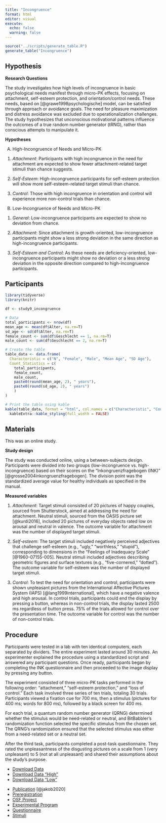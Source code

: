 ```yaml
---
title: "Incongruence"
format: html
editor: visual
execute: 
  echo: false
  warning: false
---
```


```r
source("../scripts/generate_table.R")
generate_table("Incongruence")
```

## Hypothesis

**Research Questions**

The study investigates how high levels of incongruence in basic psychological needs manifest through micro-PK effects, focusing on attachment, self-esteem protection, and orientation/control needs. These needs, based on [@grawe1998psychologische] model, can be satisfied through approach or avoidance goals. The need for pleasure maximization and distress avoidance was excluded due to operationalization challenges. The study hypothesizes that unconscious motivational patterns influence the outcomes of a true random number generator (tRNG), rather than conscious attempts to manipulate it.

**Hypotheses**

A)  High-Incongruence of Needs and Micro-PK

<!-- -->

1.  *Attachment*: Participants with high incongruence in the need for attachment are expected to show fewer attachment-related target stimuli than chance suggests.

2.  *Self-Esteem*: High-incongruence participants for self-esteem protection will show more self-esteem-related target stimuli than chance.

3.  *Control*: Those with high incongruence in orientation and control will experience more non-control trials than chance.

<!-- -->

B)  Low-Incongruence of Needs and Micro-PK

<!-- -->

1.  *General*: Low-incongruence participants are expected to show no deviation from chance.

2.  *Attachment*: Since attachment is growth-oriented, low-incongruence participants might show a less strong deviation in the same direction as high-incongruence participants.

3.  *Self-Esteem and Control*: As these needs are deficiency-oriented, low-incongruence participants might show no deviation or a less strong deviation in the opposite direction compared to high-incongruence participants.

<!-- -->

## Participants

```r
library(tidyverse)
library(knitr)

df <- study9_incongruence

# Data
total_participants <- nrow(df)
mean_age <- mean(df$Alter, na.rm=T)
sd_age <- sd(df$Alter, na.rm=T)
female_count <- sum(df$Geschlecht == 1, na.rm=T)
male_count <- sum(df$Geschlecht == 2, na.rm=T)

# Create the table
table_data <- data.frame(
  Characteristic = c("N", "Female", "Male", "Mean Age", "SD Age"),
  Count_Statistics = c(
    total_participants,
    female_count,
    male_count,
    paste0(round(mean_age, 2), " years"),
    paste0(round(sd_age, 2), " years")
    )
)

# Print the table using kable
kable(table_data, format = "html", col.names = c("Characteristic", "Count/Statistic")) %>%
  kableExtra::kable_styling(full_width = FALSE)

```

## Materials

This was an online study.

**Study design**

The study was conducted online, using a between-subjects design. Participants were divided into two groups (low-incongruence vs. high-incongruence) based on their scores on the "Inkongruenzfragebogen (INK)" [@grosse2004inkongruenzfragebogen]. The division point was the standardized average value for healthy individuals as specified in the manual.

**Measured variables**

1)  *Attachment*: Target stimuli consisted of 20 pictures of happy couples, sourced from Shutterstock, aimed at addressing the need for attachment. Neutral stimuli, sourced from the OASIS picture set [@kurdi2016], included 20 pictures of everyday objects rated low on arousal and neutral in valence. The outcome variable for attachment was the number of displayed target stimuli.

2)  *Self-esteem*: The target stimuli included negatively perceived adjectives that challenge self-esteem (e.g., "ugly," "worthless," "stupid"), corresponding to dimensions in the "Feelings of Inadequacy Scale" [@1960-07155-005]. Neutral stimuli included adjectives describing geometric figures and surface textures (e.g., "five-cornered," "dotted"). The outcome variable for self-esteem was the number of displayed target stimuli.

3)  *Control*: To test the need for orientation and control, participants were shown unpleasant pictures from the International Affective Pictures System (IAPS) [@lang1999international], which have a negative valence and high arousal. In control trials, participants could end the display by pressing a button, whereas in non-control trials, the display lasted 2500 ms regardless of button press. 75% of the trials allowed for control over the presentation time. The outcome variable for control was the number of non-control trials.

## Procedure

Participants were tested in a lab with ten identical computers, each separated by dividers. The entire experiment lasted around 30 minutes. An experimenter explained the procedure using a standardized script and answered any participant questions. Once ready, participants began by completing the INK questionnaire and then proceeded to the image display by pressing any button.

The experiment consisted of three micro-PK tasks performed in the following order: "attachment," "self-esteem protection," and "loss of control." Each task involved three series of ten trials, totaling 30 trials. Participants viewed a fixation cue for 700 ms, then a stimulus (pictures for 400 ms; words for 800 ms), followed by a black screen for 400 ms.

For each trial, a quantum random number generator (QRNG) determined whether the stimulus would be need-related or neutral, and BitBabbler’s randomization function selected the specific stimulus from the chosen set. The QRNG’s randomization ensured that the selected stimulus was either from a need-related set or a neutral set.

After the third task, participants completed a post-task questionnaire. They rated the unpleasantness of the disgusting pictures on a scale from 1 (very unpleasant) to 5 (not at all unpleasant) and shared their assumptions about the study's purpose.

::: {.callout-tip title="Data" collapse="false"}
-   [Download Data](../data/incongruence/incongruence.csv)
-   [Download Data "High"](../data/incongruence/incongruence_high.csv)
-   [Download Data "Low"](../data/incongruence/incongruence_low.csv)
:::

::: {.callout-note title="Resources" collapse="false"}
-   [Publication](https://www.parapsychologypress.org/jparticle/jp-84-2-227-253) [@jakob2020]
-   [Preregistration](https://osf.io/xm4wf)
-   [OSF Project](https://osf.io/gnryu/)
-   [Experimental Program](https://github.com/mrzdcmps/labreport/blob/main/data/incongruence/ink.html)
-   [Questionnaire](../data/incongruence/variables_bink_2017-05-23_15-57.csv)
-   [Stimuli](../data/incongruence/INK.zip)
:::
